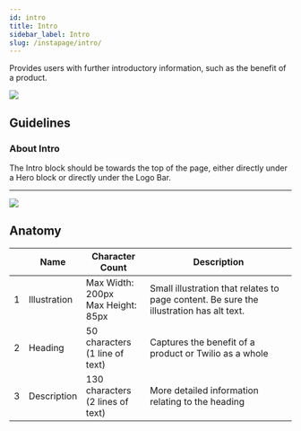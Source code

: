 ```yaml
---
id: intro
title: Intro
sidebar_label: Intro
slug: /instapage/intro/
---
```


Provides users with further introductory information, such as the benefit of a product.

![](./assets/intro.png)

## Guidelines

### About Intro

The Intro block should be towards the top of the page, either directly under a Hero block or directly under the Logo Bar.

---

![](./assets/intro-annotated.png)

## Anatomy

|     | Name         | Character Count                          | Description                                                                             |
| --- | ------------ | ---------------------------------------- | --------------------------------------------------------------------------------------- |
| 1   | Illustration | Max Width: 200px <br /> Max Height: 85px | Small illustration that relates to page content. Be sure the illustration has alt text. |
| 2   | Heading      | 50 characters <br /> (1 line of text)    | Captures the benefit of a product or Twilio as a whole                                  |
| 3   | Description  | 130 characters <br /> (2 lines of text)  | More detailed information relating to the heading                                       |
